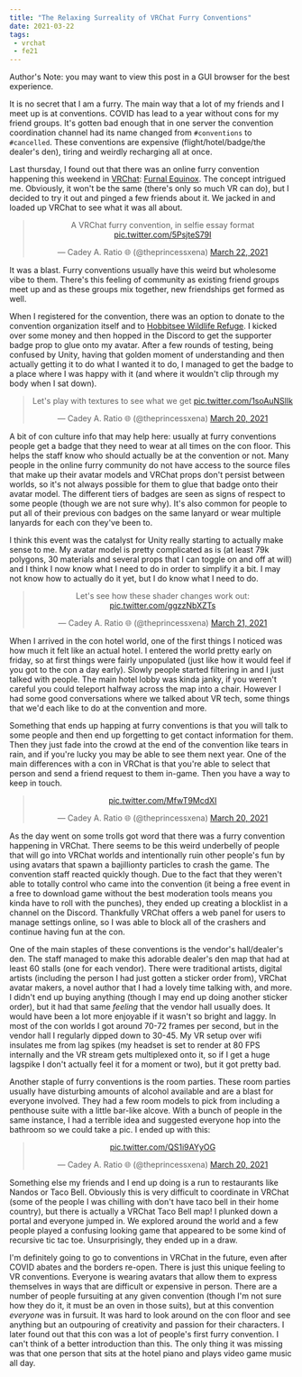 ```yaml
---
title: "The Relaxing Surreality of VRChat Furry Conventions"
date: 2021-03-22
tags:
 - vrchat
 - fe21
---
```


Author's Note: you may want to view this post in a GUI browser for the best experience.

It is no secret that I am a furry. The main way that a lot of my friends and I meet up is at conventions. COVID has lead to a year without cons for my friend groups. It's gotten bad enough that in one server the convention coordination channel had its name changed from `#conventions` to `#cancelled`. These conventions are expensive (flight/hotel/badge/the dealer's den), tiring and weirdly recharging all at once.

Last thursday, I found out that there was an online furry convention happening this weekend in [VRChat](https://hello.vrchat.com): [Furnal Equinox](https://furnalequinox.com). The concept intrigued me. Obviously, it won't be the same (there's only so much VR can do), but I decided to try it out and pinged a few friends about it. We jacked in and loaded up VRChat to see what it was all about.

<center>

<blockquote class="twitter-tweet"><p lang="en" dir="ltr">A VRChat furry convention, in selfie essay format <a href="https://t.co/5PsjteS79I">pic.twitter.com/5PsjteS79I</a></p>&mdash; Cadey A. Ratio 🌐 (@theprincessxena) <a href="https://twitter.com/theprincessxena/status/1373957443294744578?ref_src=twsrc%5Etfw">March 22, 2021</a></blockquote> <script async src="https://platform.twitter.com/widgets.js" charset="utf-8"></script>

</center>

It was a blast. Furry conventions usually have this weird but wholesome vibe to them. There's this feeling of community as existing friend groups meet up and as these groups mix together, new friendships get formed as well.

When I registered for the convention, there was an option to donate to the convention organization itself and to [Hobbitsee Wildlife Refuge](https://www.hobbitstee.com). I kicked over some money and then hopped in the Discord to get the supporter badge prop to glue onto my avatar. After a few rounds of testing, being confused by Unity, having that golden moment of understanding and then actually getting it to do what I wanted it to do, I managed to get the badge to a place where I was happy with it (and where it wouldn't clip through my body when I sat down).

<center>

<blockquote class="twitter-tweet"><p lang="en" dir="ltr">Let&#39;s play with textures to see what we get <a href="https://t.co/1soAuNSllk">pic.twitter.com/1soAuNSllk</a></p>&mdash; Cadey A. Ratio 🌐 (@theprincessxena) <a href="https://twitter.com/theprincessxena/status/1373245260449652740?ref_src=twsrc%5Etfw">March 20, 2021</a></blockquote> <script async src="https://platform.twitter.com/widgets.js" charset="utf-8"></script>

</center>

<XeblogConv name="Mara" mood="hacker">
A bit of con culture info that may help here: usually at furry conventions people get a badge that they need to wear at all times on the con floor. This helps the staff know who should actually be at the convention or not. Many people in the online furry community do not have access to the source files that make up their avatar models and VRChat props don't persist between worlds, so it's not always possible for them to glue that badge onto their avatar model. The different tiers of badges are seen as signs of respect to some people (though we are not sure why). It's also common for people to put all of their previous con badges on the same lanyard or wear multiple lanyards for each con they've been to.
</XeblogConv>

I think this event was the catalyst for Unity really starting to actually make sense to me. My avatar model is pretty complicated as is (at least 79k polygons, 30 materials and several props that I can toggle on and off at will) and I think I now know what I need to do in order to simplify it a bit. I may not know how to actually do it yet, but I do know what I need to do.

<center>

<blockquote class="twitter-tweet"><p lang="en" dir="ltr">Let&#39;s see how these shader changes work out: <a href="https://t.co/ggzzNbXZTs">pic.twitter.com/ggzzNbXZTs</a></p>&mdash; Cadey A. Ratio 🌐 (@theprincessxena) <a href="https://twitter.com/theprincessxena/status/1373618625026920449?ref_src=twsrc%5Etfw">March 21, 2021</a></blockquote> <script async src="https://platform.twitter.com/widgets.js" charset="utf-8"></script>

</center>

When I arrived in the con hotel world, one of the first things I noticed was how much it felt like an actual hotel. I entered the world pretty early on friday, so at first things were fairly unpopulated (just like how it would feel if you got to the con a day early). Slowly people started filtering in and I just talked with people. The main hotel lobby was kinda janky, if you weren't careful you could teleport halfway across the map into a chair. However I had some good conversations where we talked about VR tech, some things that we'd each like to do at the convention and more.

Something that ends up happing at furry conventions is that you will talk to some people and then end up forgetting to get contact information for them. Then they just fade into the crowd at the end of the convention like tears in rain, and if you're lucky you may be able to see them next year. One of the main differences with a con in VRChat is that you're able to select that person and send a friend request to them in-game. Then you have a way to keep in touch.

<center>

<blockquote class="twitter-tweet"><p lang="und" dir="ltr"><a href="https://t.co/MfwT9McdXI">pic.twitter.com/MfwT9McdXI</a></p>&mdash; Cadey A. Ratio 🌐 (@theprincessxena) <a href="https://twitter.com/theprincessxena/status/1373286284966424581?ref_src=twsrc%5Etfw">March 20, 2021</a></blockquote> <script async src="https://platform.twitter.com/widgets.js" charset="utf-8"></script>

</center>

As the day went on some trolls got word that there was a furry convention happening in VRChat. There seems to be this weird underbelly of people that will go into VRChat worlds and intentionally ruin other people's fun by using avatars that spawn a bajillionty particles to crash the game. The convention staff reacted quickly though. Due to the fact that they weren't able to totally control who came into the convention (it being a free event in a free to download game without the best moderation tools means you kinda have to roll with the punches), they ended up creating a blocklist in a channel on the Discord. Thankfully VRChat offers a web panel for users to manage settings online, so I was able to block all of the crashers and continue having fun at the con.

One of the main staples of these conventions is the vendor's hall/dealer's den. The staff managed to make this adorable dealer's den map that had at least 60 stalls (one for each vendor). There were traditional artists, digital artists (including the person I had just gotten a sticker order from), VRChat avatar makers, a novel author that I had a lovely time talking with, and more. I didn't end up buying anything (though I may end up doing another sticker order), but it had that same _feeling_ that the vendor hall usually does. It would have been a lot more enjoyable if it wasn't so bright and laggy. In most of the con worlds I got around 70-72 frames per second, but in the vendor hall I regularly dipped down to 30-45. My VR setup over wifi insulates me from lag spikes (my headset is set to render at 80 FPS internally and the VR stream gets multiplexed onto it, so if I get a huge lagspike I don't actually feel it for a moment or two), but it got pretty bad.

Another staple of furry conventions is the room parties. These room parties usually have disturbing amounts of alcohol available and are a blast for everyone involved. They had a few room models to pick from including a penthouse suite with a little bar-like alcove. With a bunch of people in the same instance, I had a terrible idea and suggested everyone hop into the bathroom so we could take a pic. I ended up with this:

<center>

<blockquote class="twitter-tweet"><p lang="und" dir="ltr"><a href="https://t.co/QS1i9AYyOG">pic.twitter.com/QS1i9AYyOG</a></p>&mdash; Cadey A. Ratio 🌐 (@theprincessxena) <a href="https://twitter.com/theprincessxena/status/1373390724599808001?ref_src=twsrc%5Etfw">March 20, 2021</a></blockquote> <script async src="https://platform.twitter.com/widgets.js" charset="utf-8"></script>

</center>

Something else my friends and I end up doing is a run to restaurants like Nandos or Taco Bell. Obviously this is very difficult to coordinate in VRChat (some of the people I was chilling with don't have taco bell in their home country), but there is actually a VRChat Taco Bell map! I plunked down a portal and everyone jumped in. We explored around the world and a few people played a confusing looking game that appeared to be some kind of recursive tic tac toe. Unsurprisingly, they ended up in a draw.

I'm definitely going to go to conventions in VRChat in the future, even after COVID abates and the borders re-open. There is just this unique feeling to VR conventions. Everyone is wearing avatars that allow them to express themselves in ways that are difficult or expensive in person. There are a number of people fursuiting at any given convention (though I'm not sure how they do it, it must be an oven in those suits), but at this convention _everyone_ was in fursuit. It was hard to look around on the con floor and see anything but an outpouring of creativity and passion for their characters. I later found out that this con was a lot of people's first furry convention. I can't think of a better introduction than this. The only thing it was missing was that one person that sits at the hotel piano and plays video game music all day.